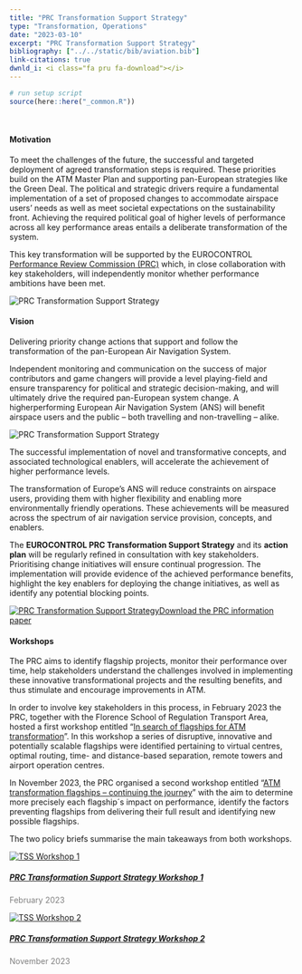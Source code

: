 ```yaml
---
title: "PRC Transformation Support Strategy"
type: "Transformation, Operations"
date: "2023-03-10"
excerpt: "PRC Transformation Support Strategy"
bibliography: ["../../static/bib/aviation.bib"]
link-citations: true
dwnld_i: <i class="fa pru fa-download"></i>
---
```

```r
# run setup script
source(here::here("_common.R"))
```
<br>
<div class="container">

#### Motivation
<div class="row align-items-start">
<div class="col-sm-8">
To meet the challenges of the future, the successful and targeted deployment of agreed transformation steps is required. These priorities build on the ATM
Master Plan and supporting pan-European strategies like the Green Deal. The political and strategic drivers require a fundamental implementation of a set of proposed changes to accommodate airspace users’ needs as well as meet societal expectations on the sustainability front. Achieving the required political goal of higher levels of performance across all key performance areas entails a deliberate transformation of the system.

This key transformation will be supported by the EUROCONTROL [Performance Review Commission (PRC)](/about/prc/) which, in close collaboration with key stakeholders, will independently monitor whether performance ambitions have been met.
</div>
<div class="col-sm-4">
<div class="card border-0">
  <img class="card-img-top" src="/images/prc/vc_tss_web.jpg" alt="PRC Transformation Support Strategy">
</div></div>
</div>

#### Vision
<div class="row align-items-start">
<div class="col-sm-8">
Delivering priority change actions that support and follow the transformation of the pan-European Air Navigation System.

Independent monitoring and communication on the success of major contributors and game changers will provide a level playing-field and ensure transparency
for political and strategic decision-making, and will ultimately drive the required pan-European system change. A higherperforming European Air Navigation System (ANS) will benefit airspace users and the public – both travelling and non-travelling – alike. 

</div>
<div class="col-sm-4">
<div class="card border-0">
  <img class="card-img-top" src="/images/prc/vis_tss.png" alt="PRC Transformation Support Strategy">
</div></div>
</div>

<div class="row align-items-start">
<div class="col-sm-10">
The successful implementation of novel and transformative concepts, and associated technological
enablers, will accelerate the achievement of higher performance levels.

The transformation of Europe’s ANS will reduce constraints on airspace users, providing them with higher flexibility and enabling more environmentally
friendly operations. These achievements will be measured across the spectrum of air navigation service provision, concepts, and enablers.

The **EUROCONTROL PRC Transformation Support Strategy** and its **action plan**  will be regularly refined in consultation with key stakeholders. Prioritising change initiatives will ensure continual progression. The implementation will provide evidence of the achieved performance benefits, highlight the key enablers for deploying the change initiatives, as well as identify any potential blocking points.
</div>
<div class="col-sm-2">
<div class="row justify-content-center">
<div class="card border-0"><a href="/library/prc_transformation_support_strategy_flyer.pdf" class="btn btn-secondary" role="button">
<img class="card-img-top" src="/images/prc/prc_tss_flyer.png" alt="PRC Transformation Support Strategy">Download the PRC information paper</a>
</div></div></div>

#### Workshops

The PRC aims to identify flagship projects, monitor their performance over time, help stakeholders understand the challenges involved in implementing these innovative transformational projects and the resulting benefits, and thus stimulate and encourage improvements in ATM. 

In order to involve key stakeholders in this process, in February 2023 the PRC, together with the Florence School of Regulation Transport Area, hosted a first workshop entitled "<a href="https://fsr.eui.eu/publications/?handle=1814/75525" target= "blank">In search of flagships for ATM transformation</a>". In this workshop a series of disruptive, innovative and potentially scalable flagships were identified pertaining to virtual centres, optimal routing, time- and distance-based separation, remote towers and airport operation centres.

In November 2023, the PRC organised a second workshop entitled "<a href="https://cadmus.eui.eu/handle/1814/76498" target= "blank">ATM transformation flagships – continuing the journey</a>" with the aim to determine more precisely each flagship´s impact on performance, identify the factors preventing flagships from delivering their full result and identifying new possible flagships.

The two policy briefs summarise the main takeaways from both workshops.

<div class="container">
<div class="row">
<div class="card-deck">

 <div class="card">
  <a href="https://fsr.eui.eu/publications/?handle=1814/75525" target= "blank"><img class="card-img-top" src="/images/prc/pb_fsr_ws1.png" alt="TSS Workshop 1">
  <div class="card-body"><h5 class="card-title">PRC Transformation Support Strategy Workshop 1</h5></a><p class="card-text" style="color:grey">February 2023</p>
  </div></div> 

  <div class="card">
  <a href="https://cadmus.eui.eu/handle/1814/76498" target= "blank"><img class="card-img-top" src="/images/prc/pb_fsr_ws2.png" alt="TSS Workshop 2">
  <div class="card-body"><h5 class="card-title">PRC Transformation Support Strategy Workshop 2 </h5></a><p class="card-text" style="color:grey">November 2023</p><br>
  </div></div>

<div class="card">
  <img class="card-img-top" src="" alt="">
  <div class="card-body"><h5 class="card-title"></h5><p class="card-text"></p>
  </div></div>

<div class="card">
  <img class="card-img-top" src="" alt="">
  <div class="card-body"><h5 class="card-title"></h5><p class="card-text"></p>
  </div></div>

</div>
</div>
</div>